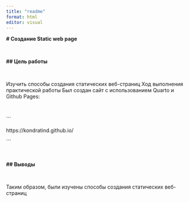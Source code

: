 ---
title: "readme"
format: html
editor: visual
---

**\# Создание Static web page**

\

**\## Цель работы**

\

Изучить способы создания статических веб-страниц Ход выполнения практической работы Был создан сайт с использованием Quarto и Github Pages:

\

\`\`\`

https://kondratind.github.io/

\`\`\`

\

**\## Выводы**

\

Таким образом, были изучены способы создания статических веб-страниц


